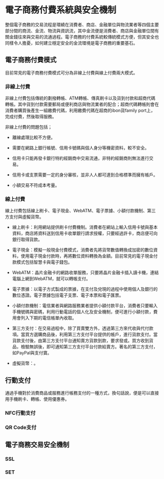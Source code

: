# 電子商務付費系統與安全機制 {#payment_system}

整個電子商務的交易流程是環繞在消費者、商店、金融單位與物流業者等四個主要部分間的商流、金流、物流與資訊流，其中金流便是消費者、商店與金融單位間有關金錢往來與交易的流通過程。電子商務的付費系統較傳統模式方便，但其安全也同樣令人擔憂，如何建立穩定安全的金流環境是電子商務的重要基石。

## 電子商務付費模式

目前常見的電子商務付費模式可分為非線上付費與線上付費兩大模式。

### 非線上付費

非線上付費包括傳統的劃撥轉帳、ATM轉帳、傳真刷卡以及貨到付款和超商代碼轉帳。其中貨到付款需要郵局或便利商店與物流業者的配合；超商代碼轉帳則會在消費者購買後產生一組繳費代碼，利用繳費代碼在超商的ibon貨family port上，完成付費，然後取得服務。

非線上付費的問題包括；

- 離線處理比較不方便。

- 需要在網路上銀行帳號、信用卡號碼與個人身分等機密資料，較不安全。

- 信用卡只能再發卡銀行特約經銷商中交易流通，非特約經銷商則無法進行交易。

- 信用卡或支票需要一定的身分審核，並非人人都可達到合格標準而擁有帳戶。

- 小額交易不符成本考量。

### 線上付費

線上付費包括線上刷卡、電子現金、WebATM、電子票據、小額付款機制、第三方支付與虛擬貨幣。

- 線上刷卡：利用網站提供刷卡付費機制。消費者在網站上輸入信用卡號與基本資料，商店將資料送到信用卡收單銀行請求授權，只要經過許卡，商店便可向銀行取得貨款。

- 電子現金：模擬一般現金付費模式，消費者先將貨幣數值轉換成加密的數位資料，使用電子現金付款時，再將數位資料轉換為金額。目前常見的電子現金付款模式包括智慧卡與電子錢包。

- WebATM：晶片金融卡的網路收單服務，只要將晶片金融卡插入讀卡機，連結電腦上網到WebATM，就可以轉帳支付。

- 電子票據：以電子方式製成的票據，在支付及兌現的過程中使用個人及銀行的數位憑證。電子票據包括電子支票、電子本票和電子匯票。

- 小額付款機制：電信業者與網路服務業者提供小額付款平台，消費者只要輸入手機號碼與密碼，利用行動電話的個人化及安全機制，便可進行小額付款，費用會列入下期的電信帳單內收取。

- 第三方支付：在交易過程中，除了買賣雙方外，透過第三方來代收與代付款項。當買方選購商品後，利用第三方支付平台提供的帳戶，進行貨款支付。當貨款支付後，由第三方支付平台通知賣方貨款到款，要求發或。買方收到貨品，檢驗無誤後，即可通知第三方支付平台付款給賣方。著名的第三方支付，如PayPal與支付寶。

- 虛擬貨幣：。

## 行動支付

通過手機對於消費商品或服務進行帳務支付的一種方式，換句話說，便是可以直接用手機刷卡、轉帳、使用優惠券。

### NFC行動支付

### QR Code支付
## 電子商務交易安全機制

### SSL

### SET
